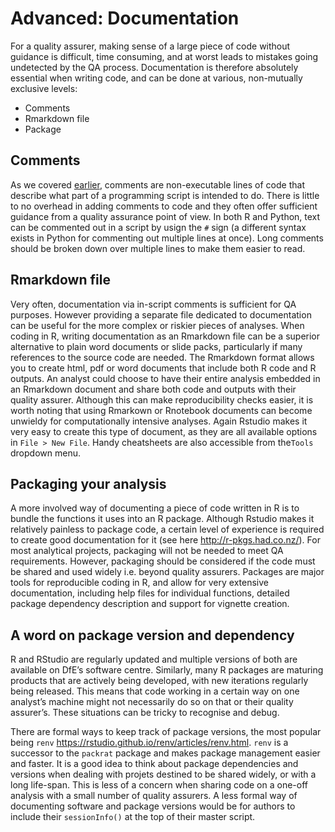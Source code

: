 # Advanced: Documentation{#documentation}

For a quality assurer, making sense of a large piece of code without guidance is difficult, time consuming, and at worst leads to mistakes going undetected by the QA process. Documentation is therefore absolutely essential when writing code, and can be done at various, non-mutually exclusive levels: 

- Comments
- Rmarkdown file
- Package

## Comments
As we covered [earlier](#comments), comments are non-executable lines of code that describe what part of a programming script is intended to do. There is little to no overhead in adding comments to code and they often offer sufficient guidance from a quality assurance point of view. In both R and Python, text can be commented out in a script by usign the `#` sign  (a different syntax exists in Python for commenting out multiple lines at once). Long comments should be broken down over multiple lines to make them easier to read.    

## Rmarkdown file
Very often, documentation via in-script comments is sufficient for QA purposes. However providing a separate file dedicated to documentation can be useful for the more complex or riskier pieces of analyses. When coding in R, writing documentation as an Rmarkdown file can be a superior alternative to plain word documents or slide packs, particularly if many references to the source code are needed. The Rmarkdown format allows you to create html, pdf or word documents that include both R code and R outputs. An analyst could choose to have their entire analysis embedded in an Rmarkdown document and share both code and outputs with their quality assurer. Although this can make reproducibility checks easier, it is worth noting that using Rmarkown or Rnotebook documents can become unwieldy for computationally intensive analyses. Again Rstudio makes it very easy to create this type of document, as they are all available options in `File > New File`. Handy cheatsheets are also accessible from the`Tools` dropdown menu. 

## Packaging your analysis
A more involved way of documenting a piece of code written in R is to bundle the functions it uses into an R package. Although Rstudio makes it relatively painless to package code, a certain level of experience is required to create good documentation for it (see here <http://r-pkgs.had.co.nz/>). For most analytical projects, packaging will not be needed to meet QA requirements. However, packaging should be considered if the code must be shared and used widely i.e. beyond quality assurers. Packages are major tools for reproducible coding in R, and allow for very extensive documentation, including help files for individual functions, detailed package dependency description and support for vignette creation. 


## A word on package version and dependency
R and RStudio are regularly updated and multiple versions of both are available on DfE's software centre. Similarly, many R packages are maturing products that are actively being developed, with new iterations regularly being released. This means that code working in a certain way on one analyst's machine might not necessarily do so on that or their quality assurer's. These situations can be tricky to recognise and debug.

There are formal ways to keep track of package versions, the most popular being `renv` <https://rstudio.github.io/renv/articles/renv.html>. `renv` is a successor to the `packrat` package and makes package management easier and faster. It is a good idea to think about package dependencies and versions when dealing with projets destined to be shared widely, or with a long life-span. This is less of a concern when sharing code on a one-off analysis with a small number of quality assurers. A less formal way of documenting software and package versions would be for authors to include their `sessionInfo()` at the top of their master script.




